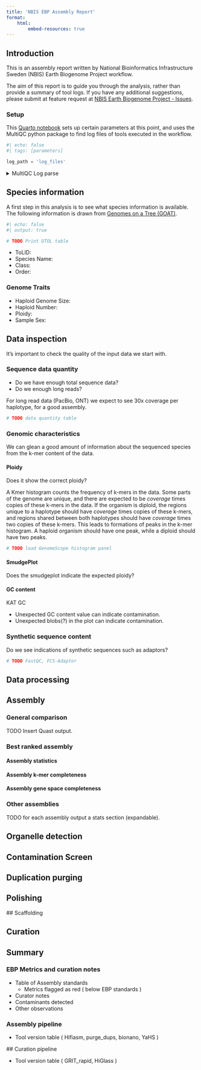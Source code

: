 ```yaml
---
title: 'NBIS EBP Assembly Report'
format:
    html:
        embed-resources: true
---
```


## Introduction

This is an assembly report written by National Bioinformatics Infrastructure Sweden (NBIS) Earth Biogenome Project workflow.

The aim of this report is to guide you through the analysis, rather than
provide a summary of tool logs. If you have any additional
suggestions, please submit at feature request at [NBIS Earth Biogenome Project - Issues](https://github.com/NBISweden/Earth-Biogenome-Project-pilot/issues).

::: {.content-visible when-meta="debug"}

### Setup

This [Quarto notebook](https://quarto.org/) sets up certain parameters
at this point, and uses the MultiQC python package to find log
files of tools executed in the workflow.

```python
#| echo: false
#| tags: [parameters]

log_path = 'log_files'
```

<details>
<summary>MultiQC Log parse</summary>

```python
#| output: true
#| echo: false

import multiqc
from pprint import pprint
multiqc.reset() # Important for Quarto preview
# Then load a custom config using
multiqc.load_config(f"{log_path}/multiqc_assembly_report_config.yml")
# The path appears to be relative to the current notebook location.
multiqc.parse_logs(log_path)
```

</details>

:::

## Species information

A first step in this analysis is to see what species information is available.
The following information is drawn from [Genomes on a Tree (GOAT)](https://goat.genomehubs.org/).

```python
#| echo: false
#| output: true

# TODO Print DTOL table
```

- ToLID:
- Species Name:
- Class:
- Order:

### Genome Traits

- Haploid Genome Size:
- Haploid Number:
- Ploidy:
- Sample Sex:

## Data inspection

It's important to check the quality of the input data we start with.

### Sequence data quantity

* Do we have enough total sequence data?
* Do we enough long reads?

::: {.callout-note}
For long read data (PacBio, ONT) we expect to see 30x coverage per haplotype, for a good assembly.
:::

```python
# TODO data quantity table
```

### Genomic characteristics

We can glean a good amount of information about the sequenced species from the k-mer content of the data.

#### Ploidy
Does it show the correct ploidy?

::: {.callout-note}
A Kmer histogram counts the frequency of k-mers in the data. Some parts of the genome are unique, and
there are expected to be *coverage* times copies of these k-mers in the data. If the organism is diploid,
the regions unique to a haplotype should have *coverage* times copies of these k-mers, and regions shared
between both haplotypes should have *coverage* times two copies of these k-mers. This leads to formations
of peaks in the k-mer histogram. A haploid organism should have one peak, while a diploid should have two peaks.
:::

```python
# TODO load GenomeScope histogram panel
```

#### SmudgePlot

Does the smudgeplot indicate the expected ploidy?

#### GC content

KAT GC

:::{.callout-note}
* Unexpected GC content value can indicate contamination.
* Unexpected blobs(?) in the plot can indicate contamination.
:::

### Synthetic sequence content

Do we see indications of synthetic sequences such as adaptors?

```python
# TODO FastQC, FCS-Adaptor
```

## Data processing

## Assembly

### General comparison

TODO Insert Quast output.

### Best ranked assembly

#### Assembly statistics

#### Assembly k-mer completeness

#### Assembly gene space completeness

### Other assemblies
TODO for each assembly output a stats section (expandable).

## Organelle detection

## Contamination Screen

## Duplication purging

## Polishing

## Scaffolding

## Curation

## Summary

### EBP Metrics and curation notes

- Table of Assembly standards
    - Metrics flagged as red ( below EBP standards )
- Curator notes
- Contaminants detected
- Other observations

### Assembly pipeline

- Tool version table ( Hifiasm, purge_dups, bionano, YaHS )

## Curation pipeline

- Tool version table ( GRIT_rapid, HiGlass )
